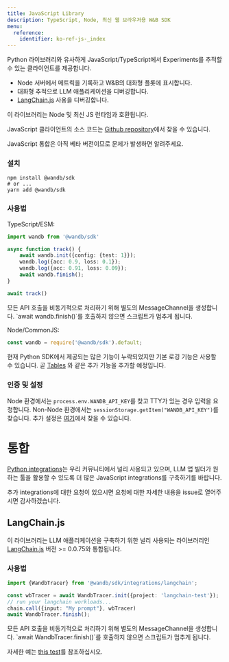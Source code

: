 ---
title: JavaScript Library
description: TypeScript, Node, 최신 웹 브라우저용 W&B SDK
menu:
  reference:
    identifier: ko-ref-js-_index
---

Python 라이브러리와 유사하게 JavaScript/TypeScript에서 Experiments를 추적할 수 있는 클라이언트를 제공합니다.

- Node 서버에서 메트릭을 기록하고 W&B의 대화형 플롯에 표시합니다.
- 대화형 추적으로 LLM 애플리케이션을 디버깅합니다.
- [LangChain.js](https://github.com/hwchase17/langchainjs) 사용을 디버깅합니다.

이 라이브러리는 Node 및 최신 JS 런타임과 호환됩니다.

JavaScript 클라이언트의 소스 코드는 [Github repository](https://github.com/wandb/wandb-js)에서 찾을 수 있습니다.

<Note>
JavaScript 통합은 아직 베타 버전이므로 문제가 발생하면 알려주세요.
</Note>

### 설치

```shell
npm install @wandb/sdk
# or ...
yarn add @wandb/sdk
```

### 사용법

TypeScript/ESM:

```typescript
import wandb from '@wandb/sdk'

async function track() {
    await wandb.init({config: {test: 1}});
    wandb.log({acc: 0.9, loss: 0.1});
    wandb.log({acc: 0.91, loss: 0.09});
    await wandb.finish();
}

await track()
```

<Warning>
모든 API 호출을 비동기적으로 처리하기 위해 별도의 MessageChannel을 생성합니다. `await wandb.finish()`를 호출하지 않으면 스크립트가 멈추게 됩니다.
</Warning>

Node/CommonJS:

```javascript
const wandb = require('@wandb/sdk').default;
```

현재 Python SDK에서 제공되는 많은 기능이 누락되었지만 기본 로깅 기능은 사용할 수 있습니다. 곧 [Tables](/ko/guides/models/tables/?utm_source=github&utm_medium=code&utm_campaign=wandb&utm_content=readme) 와 같은 추가 기능을 추가할 예정입니다.

### 인증 및 설정

Node 환경에서는 `process.env.WANDB_API_KEY`를 찾고 TTY가 있는 경우 입력을 요청합니다. Non-Node 환경에서는 `sessionStorage.getItem("WANDB_API_KEY")`를 찾습니다. 추가 설정은 [여기](https://github.com/wandb/wandb-js/blob/main/src/sdk/lib/config.ts)에서 찾을 수 있습니다.

# 통합

[Python integrations](/ko/guides/integrations/)는 우리 커뮤니티에서 널리 사용되고 있으며, LLM 앱 빌더가 원하는 툴을 활용할 수 있도록 더 많은 JavaScript integrations를 구축하기를 바랍니다.

추가 integrations에 대한 요청이 있으시면 요청에 대한 자세한 내용을 issue로 열어주시면 감사하겠습니다.

## LangChain.js

이 라이브러리는 LLM 애플리케이션을 구축하기 위한 널리 사용되는 라이브러리인 [LangChain.js](https://github.com/hwchase17/langchainjs) 버전 >= 0.0.75와 통합됩니다.

### 사용법

```typescript
import {WandbTracer} from '@wandb/sdk/integrations/langchain';

const wbTracer = await WandbTracer.init({project: 'langchain-test'});
// run your langchain workloads...
chain.call({input: "My prompt"}, wbTracer)
await WandbTracer.finish();
```

<Warning>
모든 API 호출을 비동기적으로 처리하기 위해 별도의 MessageChannel을 생성합니다. `await WandbTracer.finish()`를 호출하지 않으면 스크립트가 멈추게 됩니다.
</Warning>

자세한 예는 [this test](https://github.com/wandb/wandb-js/blob/main/src/sdk/integrations/langchain/langchain.test.ts)를 참조하십시오.
